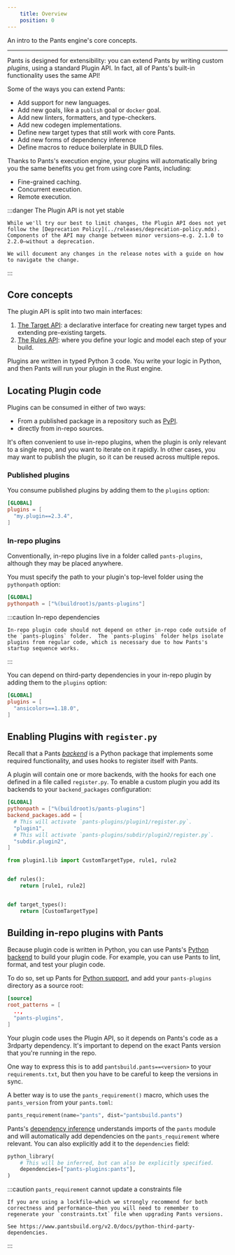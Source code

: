 ```yaml
---
    title: Overview
    position: 0
---
```



An intro to the Pants engine's core concepts.

---

Pants is designed for extensibility: you can extend Pants by writing custom _plugins_, using a standard Plugin API. In fact, all of Pants's built-in functionality uses the same API!

Some of the ways you can extend Pants:

- Add support for new languages.
- Add new goals, like a `publish` goal or `docker` goal.
- Add new linters, formatters, and type-checkers.
- Add new codegen implementations.
- Define new target types that still work with core Pants.
- Add new forms of dependency inference
- Define macros to reduce boilerplate in BUILD files.

Thanks to Pants's execution engine, your plugins will automatically bring you the same benefits you get from using core Pants, including:

- Fine-grained caching.
- Concurrent execution.
- Remote execution.

:::danger The Plugin API is not yet stable

    While we'll try our best to limit changes, the Plugin API does not yet follow the [Deprecation Policy](../releases/deprecation-policy.mdx). Components of the API may change between minor versions—e.g. 2.1.0 to 2.2.0—without a deprecation.

    We will document any changes in the release notes with a guide on how to navigate the change.

:::

## Core concepts

The plugin API is split into two main interfaces:

1. [The Target API](./the-target-api/concepts.mdx): a declarative interface for creating new target types and extending pre-existing targets.
2. [The Rules API](./the-rules-api/concepts.mdx): where you define your logic and model each step of your build.

Plugins are written in typed Python 3 code. You write your logic in Python, and then Pants will run your plugin in the Rust engine.

## Locating Plugin code

Plugins can be consumed in either of two ways:

- From a published package in a repository such as [PyPI](https://pypi.org/).
- directly from in-repo sources.

It's often convenient to use in-repo plugins, when the plugin is only relevant to a single repo, and you want to iterate on it rapidly. In other cases, you may want to publish the plugin, so it can be reused across multiple repos.

### Published plugins

You consume published plugins by adding them to the `plugins` option:

```toml title="pants.toml"
[GLOBAL]
plugins = [
  "my.plugin==2.3.4",
]
```

### In-repo plugins

Conventionally, in-repo plugins live in a folder called `pants-plugins`, although they may be placed anywhere.

You must specify the path to your plugin's top-level folder using the `pythonpath` option:

```toml title="pants.toml"
[GLOBAL]
pythonpath = ["%(buildroot)s/pants-plugins"]
```

:::caution In-repo dependencies

    In-repo plugin code should not depend on other in-repo code outside of the `pants-plugins` folder.  The `pants-plugins` folder helps isolate plugins from regular code, which is necessary due to how Pants's startup sequence works.

:::

You can depend on third-party dependencies in your in-repo plugin by adding them to the `plugins` option:

```toml title="pants.toml"
[GLOBAL]
plugins = [
  "ansicolors==1.18.0",
]
```

## Enabling Plugins with `register.py`

Recall that a Pants [_backend_](../using-pants/key-concepts/backends.mdx) is a Python package that implements some required functionality, and uses hooks to register itself with Pants.

A plugin will contain one or more backends, with the hooks for each one defined in a file called `register.py`. To enable a custom plugin you add its backends to your `backend_packages` configuration:

<Tabs>
<TabItem value="pants.toml" label="pants.toml">

```toml
[GLOBAL]
pythonpath = ["%(buildroot)s/pants-plugins"]
backend_packages.add = [
  # This will activate `pants-plugins/plugin1/register.py`.
  "plugin1",
  # This will activate `pants-plugins/subdir/plugin2/register.py`.
  "subdir.plugin2",
]
```

</TabItem>
<TabItem value="pants-plugins/plugin1/register.py" label="pants-plugins/plugin1/register.py">

```python
from plugin1.lib import CustomTargetType, rule1, rule2


def rules():
    return [rule1, rule2]


def target_types():
    return [CustomTargetType]
```

</TabItem>
</Tabs>

## Building in-repo plugins with Pants

Because plugin code is written in Python, you can use Pants's [Python backend](../python/overview/enabling-python-support.mdx) to build your plugin code. For example, you can use Pants to lint, format, and test your plugin code.

To do so, set up Pants for [Python support](../python/overview/index.mdx), and add your `pants-plugins` directory as a source root:

```toml title="pants.toml"
[source]
root_patterns = [
  ..,
  "pants-plugins",
]
```

Your plugin code uses the Plugin API, so it depends on Pants's code as a 3rdparty dependency. It's important to depend on the exact Pants version that you're running in the repo.

One way to express this is to add `pantsbuild.pants==<version>` to your `requirements.txt`, but then you have to be careful to keep the versions in sync.

A better way is to use the `pants_requirement()` macro, which uses the `pants_version` from your `pants.toml`:

```python title="pants-plugins/BUILD"
pants_requirement(name="pants", dist="pantsbuild.pants")
```

Pants's [dependency inference](../using-pants/key-concepts/targets-and-build-files.mdx) understands imports of the `pants` module and will automatically add dependencies on the `pants_requirement` where relevant. You can also explicitly add it to the `dependencies` field:

```python title="pants-plugins/bash/BUILD"
python_library(
    # This will be inferred, but can also be explicitly specified.
    dependencies=["pants-plugins:pants"],
)
```

:::caution `pants_requirement` cannot update a constraints file

    If you are using a lockfile—which we strongly recommend for both correctness and performance—then you will need to remember to regenerate your `constraints.txt` file when upgrading Pants versions.

    See https://www.pantsbuild.org/v2.0/docs/python-third-party-dependencies.

:::

